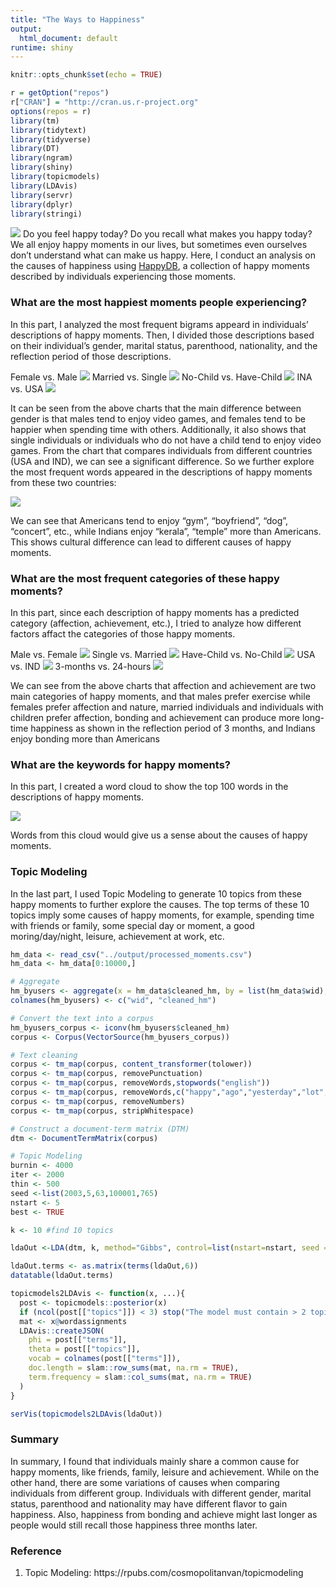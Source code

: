 ```yaml
---
title: "The Ways to Happiness"
output:
  html_document: default
runtime: shiny
---
```



```r
knitr::opts_chunk$set(echo = TRUE)
```

```r
r = getOption("repos")
r["CRAN"] = "http://cran.us.r-project.org"
options(repos = r)
library(tm)
library(tidytext)
library(tidyverse)
library(DT)
library(ngram)
library(shiny)
library(topicmodels)
library(LDAvis)
library(servr)
library(dplyr)
library(stringi) 
```

![](../figs/happymoments.png)
Do you feel happy today? Do you recall what makes you happy today? We all enjoy happy moments in our lives, but sometimes even ourselves don't understand what can make us happy. Here, I conduct an analysis on the causes of happiness using [HappyDB](https://arxiv.org/abs/1801.07746), a collection of happy moments described by individuals experiencing those moments.

### What are the most happiest moments people experiencing?

In this part, I analyzed the most frequent bigrams appeard in individuals' descriptions of happy moments. Then, I divided those descriptions based on their individual's gender, marital status, parenthood, nationality, and the reflection period of those descriptions. 

Female vs. Male
![](../figs/text_gender_bar.png) 
Married vs. Single
![](../figs/text_marital_bar.png) 
No-Child vs. Have-Child
![](../figs/text_parenthood_bar.png) 
INA vs. USA
![](../figs/text_country_bar.png)

It can be seen from the above charts that the main difference between gender is that males tend to enjoy video games, and females tend to be happier when spending time with others. Additionally, it also shows that single individuals or individuals who do not have a child tend to enjoy video games. 
From the chart that compares individuals from different countries (USA and IND), we can see a significant difference. So we further explore the most frequent words appeared in the descriptions of happy moments from these two countries:

![](../figs/text_country_scatter.png)

We can see that Americans tend to enjoy "gym", "boyfriend", "dog", "concert", etc., while Indians enjoy "kerala", "temple" more than Americans. This shows cultural difference can lead to different causes of happy moments.

### What are the most frequent categories of these happy moments?

In this part, since each description of happy moments has a predicted category (affection, achievement, etc.), I tried to analyze how different factors affact the categories of those happy moments.

Male vs. Female
![](../figs/category_gender_scatter.png) 
Single vs. Married
![](../figs/category_marital_scatter.png) 
Have-Child vs. No-Child
![](../figs/category_parenthood_scatter.png) 
USA vs. IND
![](../figs/category_country_scatter.png) 
3-months vs. 24-hours
![](../figs/category_period_scatter.png)

We can see from the above charts that affection and achievement are two main categories of happy moments, and that males prefer exercise while females prefer affection and nature, married individuals and individuals with children prefer affection, bonding and achievement can produce more long-time happiness as shown in the reflection period of 3 months, and Indians enjoy bonding more than Americans

### What are the keywords for happy moments?

In this part, I created a word cloud to show the top 100 words in the descriptions of happy moments.

![](../figs/wordcloud2.png)

Words from this cloud would give us a sense about the causes of happy moments.

### Topic Modeling

In the last part, I used Topic Modeling to generate 10 topics from these happy moments to further explore the causes. The top terms of these 10 topics imply some causes of happy moments, for example, spending time with friends or family, some special day or moment, a good moring/day/night, leisure, achievement at work, etc.

```r
hm_data <- read_csv("../output/processed_moments.csv")
hm_data <- hm_data[0:10000,]
```

```r
# Aggregate
hm_byusers <- aggregate(x = hm_data$cleaned_hm, by = list(hm_data$wid), paste, collapse=". ")
colnames(hm_byusers) <- c("wid", "cleaned_hm")

# Convert the text into a corpus
hm_byusers_corpus <- iconv(hm_byusers$cleaned_hm)
corpus <- Corpus(VectorSource(hm_byusers_corpus))

# Text cleaning
corpus <- tm_map(corpus, content_transformer(tolower)) 
corpus <- tm_map(corpus, removePunctuation) 
corpus <- tm_map(corpus, removeWords,stopwords("english")) 
corpus <- tm_map(corpus, removeWords,c("happy","ago","yesterday","lot","today","months","month","happier","happiest","last","week","past")) 
corpus <- tm_map(corpus, removeNumbers) 
corpus <- tm_map(corpus, stripWhitespace) 

# Construct a document-term matrix (DTM)
dtm <- DocumentTermMatrix(corpus)
```

```r
# Topic Modeling
burnin <- 4000
iter <- 2000
thin <- 500
seed <-list(2003,5,63,100001,765)
nstart <- 5
best <- TRUE

k <- 10 #find 10 topics

ldaOut <-LDA(dtm, k, method="Gibbs", control=list(nstart=nstart, seed = seed, best=best, burnin = burnin, iter = iter, thin=thin))

ldaOut.terms <- as.matrix(terms(ldaOut,6))
datatable(ldaOut.terms)

topicmodels2LDAvis <- function(x, ...){
  post <- topicmodels::posterior(x)
  if (ncol(post[["topics"]]) < 3) stop("The model must contain > 2 topics")
  mat <- x@wordassignments
  LDAvis::createJSON(
    phi = post[["terms"]], 
    theta = post[["topics"]],
    vocab = colnames(post[["terms"]]),
    doc.length = slam::row_sums(mat, na.rm = TRUE),
    term.frequency = slam::col_sums(mat, na.rm = TRUE)
  )
}

serVis(topicmodels2LDAvis(ldaOut))
```


### Summary
In summary, I found that individuals mainly share a common cause for happy moments, like friends, family, leisure and achievement. While on the other hand, there are some variations of causes when comparing individuals from different group. Individuals with different gender, marital status, parenthood and nationality may have different flavor to gain happiness. Also, happiness from bonding and achieve might last longer as people would still recall those happiness three months later.

### Reference

1. Topic Modeling: https://rpubs.com/cosmopolitanvan/topicmodeling
